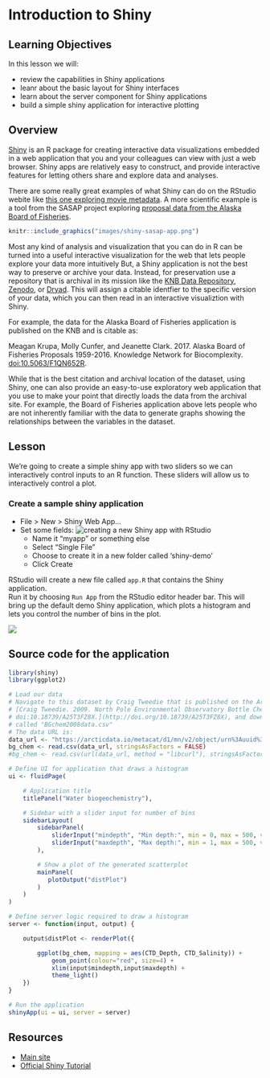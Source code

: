 # Introduction to Shiny

## Learning Objectives

In this lesson we will:

- review the capabilities in Shiny applications
- leanr about the basic layout for Shiny interfaces
- learn about the server component for Shiny applications
- build a simple shiny application for interactive plotting

## Overview

[Shiny](http://shiny.rstudio.com/) is an R package for creating interactive data visualizations embedded in a web application that you and your colleagues can view with just a web browser. Shiny apps are relatively easy to construct, and provide interactive features for letting others share and explore data and analyses.

There are some really great examples of what Shiny can do on the RStudio webite like [this one exploring movie metadata](https://shiny.rstudio.com/gallery/movie-explorer.html). A more scientific example is a tool from the SASAP project exploring [proposal data from the Alaska Board of Fisheries](https://sasap-data.shinyapps.io/board_of_fisheries/).

```r
knitr::include_graphics("images/shiny-sasap-app.png")
```

Most any kind of analysis and visualization that you can do in R can be turned into a useful interactive visualization for the web that lets people explore your data more intuitively  But, a Shiny application is not the best way to preserve or archive your data.  Instead, for preservation use a repository that is archival in its mission like the [KNB Data Repository](https://knb.ecoinformatics.org), [Zenodo](https://zenodo.org), or [Dryad](https://datadryad.org). This will assign a citable identfier to the specific version of your data, which you can then read in an interactive visualiztion with Shiny.

For example, the data for the Alaska Board of Fisheries application is published on the KNB and is citable as:

Meagan Krupa, Molly Cunfer, and Jeanette Clark. 2017. Alaska Board of Fisheries Proposals 1959-2016. Knowledge Network for Biocomplexity. [doi:10.5063/F1QN652R](https://doi.org/10.5063/F1QN652R). 

While that is the best citation and archival location of the dataset, using Shiny, one can also provide an easy-to-use exploratory web application that you use to make your point that directly loads the data from the archival site.  For example, the Board of Fisheries application above lets people who are not inherently familiar with the data to generate graphs showing the relationships between the variables in the dataset.

## Lesson

We're going to create a simple shiny app with two sliders so we can interactively control inputs to an R function.  These sliders will allow us to interactively control a plot.

### Create a sample shiny application
- File > New > Shiny Web App...
- Set some fields:
![creating a new Shiny app with RStudio](images/shiny-new-app.png)
    - Name it "myapp" or something else
    - Select "Single File"
    - Choose to create it in a new folder called 'shiny-demo'
    - Click Create

RStudio will create a new file called `app.R` that contains the Shiny application.  
Run it by choosing `Run App` from the RStudio editor header bar.  This will bring up
the default demo Shiny application, which plots a histogram and lets you control
the number of bins in the plot.

![](images/shiny-default-app.png)

## Source code for the application

```r
library(shiny)
library(ggplot2)

# Load our data
# Navigate to this dataset by Craig Tweedie that is published on the Arctic Data Center. 
# [Craig Tweedie. 2009. North Pole Environmental Observatory Bottle Chemistry. Arctic Data Center. 
# doi:10.18739/A25T3FZ8X.](http://doi.org/10.18739/A25T3FZ8X), and download the first csv file 
# called "BGchem2008data.csv"
# The data URL is: 
data_url <- "https://arcticdata.io/metacat/d1/mn/v2/object/urn%3Auuid%3A35ad7624-b159-4e29-a700-0c0770419941"
bg_chem <- read.csv(data_url, stringsAsFactors = FALSE)
#bg_chem <- read.csv(url(data_url, method = "libcurl"), stringsAsFactors = FALSE)

# Define UI for application that draws a histogram
ui <- fluidPage(

    # Application title
    titlePanel("Water biogeochemistry"),

    # Sidebar with a slider input for number of bins 
    sidebarLayout(
        sidebarPanel(
            sliderInput("mindepth", "Min depth:", min = 0, max = 500, value = 0),
            sliderInput("maxdepth", "Max depth:", min = 1, max = 500, value = 50)
        ),

        # Show a plot of the generated scatterplot
        mainPanel(
           plotOutput("distPlot")
        )
    )
)

# Define server logic required to draw a histogram
server <- function(input, output) {

    output$distPlot <- renderPlot({

        ggplot(bg_chem, mapping = aes(CTD_Depth, CTD_Salinity)) +
            geom_point(colour="red", size=4) +
            xlim(input$mindepth,input$maxdepth) +
            theme_light()
    })
}

# Run the application 
shinyApp(ui = ui, server = server)
```

## Resources

- [Main site](http://shiny.rstudio.com/)
- [Official Shiny Tutorial](http://shiny.rstudio.com/tutorial/)
